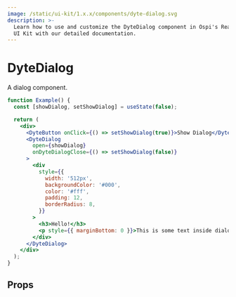 ```yaml
---
image: /static/ui-kit/1.x.x/components/dyte-dialog.svg
description: >-
  Learn how to use and customize the DyteDialog component in Ospi's React Native
  UI Kit with our detailed documentation.
---
```


# DyteDialog

A dialog component.

```jsx
function Example() {
  const [showDialog, setShowDialog] = useState(false);

  return (
    <div>
      <DyteButton onClick={() => setShowDialog(true)}>Show Dialog</DyteButton>
      <DyteDialog
        open={showDialog}
        onDyteDialogClose={() => setShowDialog(false)}
      >
        <div
          style={{
            width: '512px',
            backgroundColor: '#000',
            color: '#fff',
            padding: 12,
            borderRadius: 8,
          }}
        >
          <h3>Hello!</h3>
          <p style={{ marginBottom: 0 }}>This is some text inside dialog!</p>
        </div>
      </DyteDialog>
    </div>
  );
}
```

## Props

<PropsTable of="dyte-dialog" />

<head>
  <title>React Native UI Kit DyteDialog</title>
</head>
